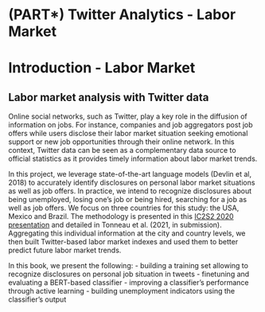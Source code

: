 # (PART\*) Twitter Analytics - Labor Market{-}

# Introduction - Labor Market {#labor}

## Labor market analysis with Twitter data

Online social networks, such as Twitter, play a key role in the diffusion of information on jobs. For instance, companies and job aggregators post job offers while users disclose their labor market situation seeking emotional support or new job opportunities through their online network. In this context, Twitter data can be seen as a complementary data source to official statistics as it provides timely information about labor market trends.

In this project, we leverage state-of-the-art language models (Devlin et al, 2018) to accurately identify disclosures on personal labor market situations as well as job offers. In practice, we intend to recognize disclosures about being unemployed, losing one's job or being hired, searching for a job as well as job offers. We focus on three countries for this study: the USA, Mexico and Brazil. The methodology is presented in this [IC2S2 2020 presentation](https://www.youtube.com/watch?v=ZxFrtUW2dYA) and detailed in Tonneau et al. (2021, in submission). Aggregating this individual information at the city and country levels, we then built Twitter-based labor market indexes and used them to better predict future labor market trends.


In this book, we present the following:
- building a training set allowing to recognize disclosures on personal job situation in tweets
- finetuning and evaluating a BERT-based classifier
- improving a classifier's performance through active learning
- building unemployment indicators using the classifier's output
